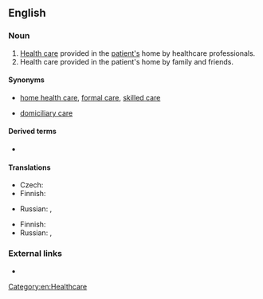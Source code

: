 ==English==

===Noun===
{{en-noun|head=[[home]] [[care]]|-}}

# [[health care|Health care]] provided in the [[patient|patient's]] home by healthcare professionals.
# Health care provided in the patient's home by family and friends.

====Synonyms====
* {{sense|by healthcare professionals}} [[home health care]], [[formal care]], {{qualifier|US}} [[skilled care]]
* [[domiciliary care]]

====Derived terms====
* {{l|en|home carer}}

====Translations====
{{trans-top|health care provided in the patient's home by healthcare professionals}}
* Czech: {{t|cs|domácí péče|f}}
* Finnish: {{t|fi|kotihoito}}
{{trans-mid}}
* Russian: {{t|ru|медицинская помощь на дому|f|tr=medicínskaja pómošč na domú|sc=Cyrl}}, {{t|ru|стационар на дому|m|tr=stacionár na domú|sc=Cyrl}}
{{trans-bottom}}

{{trans-top|health care provided in the patient's home by family and friends}}
* Finnish: {{t|fi|kotihoito}}
* Russian: {{t|ru|домашний уход|m|tr=domašnij uxód|sc=Cyrl}}, {{t|ru|уход на дому|m|tr=uxód na domú|sc=Cyrl}}
{{trans-mid}}
{{trans-bottom}}

===External links===
* {{pedia}}

[[Category:en:Healthcare]]